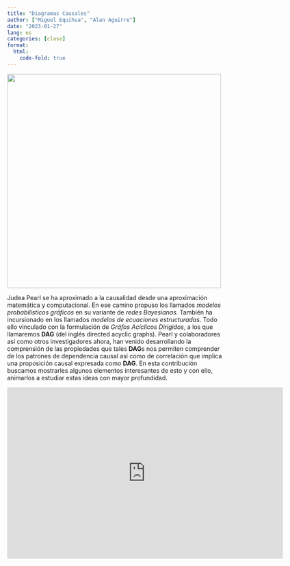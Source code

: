 ```yaml
---
title: "Diagramas Causales"
author: ["Miguel Equihua", "Alan Aguirre"]
date: "2023-01-27"
lang: es
categories: [clase]
format:
  html:
    code-fold: true
---
```


![](images/autores_y_The_Book_of_Why.jpg){width="500"}

Judea Pearl se ha aproximado a la causalidad desde una aproximación matemática y computacional. En ese camino propuso los llamados *modelos probabilísticos gráficos* en su variante de *redes Bayesianas.* También ha incursionado en los llamados *modelos de ecuaciones estructuradas*. Todo ello vinculado con la formulación de *Gráfos Acíclicos Dirigidos*, a los que llamaremos **DAG** (del inglés directed acyclic graphs). Pearl y colaboradores así como otros investigadores ahora, han venido desarrollando la comprensión de las propiedades que tales **DAG**s nos permiten comprender de los patrones de dependencia causal así como de correlación que implica una proposición causal expresada como **DAG**. En esta contribución buscamos mostrarles algunos elementos interesantes de esto y con ello, animarlos a estudiar estas ideas con mayor profundidad.

<iframe src="https://docs.google.com/presentation/d/e/2PACX-1vQTGosQU1k4st_xfGjfbC8ZEHQ02O1fCiwafpGnZoy0poCNzcyFVLSJ0ZRoCxoKKA/embed?start=false&amp;loop=false&amp;delayms=3000" frameborder="0" width="645px" height="400px" allowfullscreen="true" mozallowfullscreen="true" webkitallowfullscreen="true">

</iframe>
